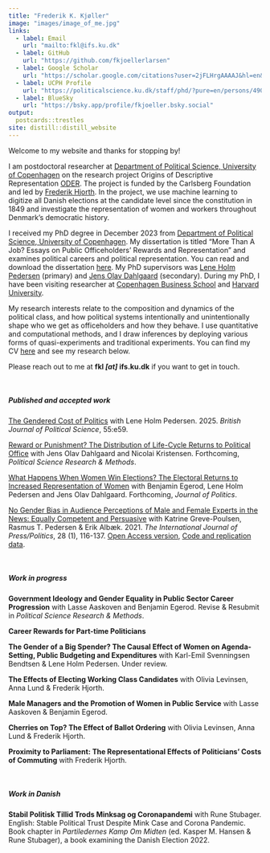```yaml
---
title: "Frederik K. Kjøller"
image: "images/image_of_me.jpg"
links:
  - label: Email
    url: "mailto:fkl@ifs.ku.dk"
  - label: GitHub
    url: "https://github.com/fkjoellerlarsen"
  - label: Google Scholar
    url: "https://scholar.google.com/citations?user=2jFLHrgAAAAJ&hl=en&oi=ao"
  - label: UCPH Profile
    url: "https://politicalscience.ku.dk/staff/phd/?pure=en/persons/490612"
  - label: BlueSky
    url: "https://bsky.app/profile/fkjoeller.bsky.social"
output:
  postcards::trestles
site: distill::distill_website
---
```


Welcome to my website and thanks for stopping by!

I am postdoctoral researcher at [Department of Political Science, University of Copenhagen](https://politicalscience.ku.dk/) on the research project Origins of Descriptive Representation [ODER](https://www.carlsbergfondet.dk/en/Forskningsaktiviteter/Bevillingsstatistik/Bevillingsoversigt/CF22_0819_Frederik-Hjorth). The project is funded by the Carlsberg Foundation and led by [Frederik Hjorth](https://fghjorth.github.io/). In the project, we use machine learning to digitize all Danish elections at the candidate level since the constitution in 1849 and investigate the representation of women and workers throughout Denmark's democratic history.

I received my PhD degree in December 2023 from [Department of Political Science, University of Copenhagen](https://politicalscience.ku.dk/). My dissertation is titled "More Than A Job? Essays on Public Officeholders' Rewards and Representation" and examines political careers and political representation. You can read and download the dissertation [here](https://www.dropbox.com/scl/fi/enie81c4cpdcdr0q4jruv/Kjoeller2023morethanajob.pdf?rlkey=x45lifhnqa7a23a6a9b9jf1dv&dl=0). My PhD supervisors was [Lene Holm Pedersen](https://politicalscience.ku.dk/staff/Academic_staff/?pure=en/persons/16215) (primary) and [Jens Olav Dahlgaard](https://jodahlgaard.com/) (secondary). During my PhD, I have been visiting researcher at [Copenhagen Business School](https://www.cbs.dk/en/research/departments-and-centres/department-of-international-economics-government-and-business) and [Harvard University](https://gov.harvard.edu).

My research interests relate to the composition and dynamics of the political class, and how political systems intentionally and unintentionally shape who we get as officeholders and how they behave. I use quantitative and computational methods, and I draw inferences by deploying various forms of quasi-experiments and traditional experiments.  You can find my CV [here](https://www.dropbox.com/scl/fi/n8i2dm6o9d36fgos6rlv9/cv_frederik_kjoeller.pdf?rlkey=8vsa9imyxu31eigplwq3egomt&dl=0) and see my research below.

Please reach out to me at **fkl *[at]* ifs.ku.dk** if you want to get in touch.

<br>

##### **Published and accepted work**

<p>

[The Gendered Cost of Politics](https://www.cambridge.org/core/journals/british-journal-of-political-science/article/gendered-cost-of-politics/2EADF7209471F07DDFEFB7F4D19A594D) with Lene Holm Pedersen. 2025. *British Journal of Political Science*, 55:e59.

[Reward or Punishment? The Distribution of Life-Cycle Returns to Political Office](https://www.cambridge.org/core/journals/political-science-research-and-methods/article/reward-or-punishment-the-distribution-of-lifecycle-returns-to-political-office/9D15D43DAF4D7BCA1AE469E4E1BC0DE7) with Jens Olav Dahlgaard and Nicolai Kristensen. Forthcoming, *Political Science Research & Methods*.

[What Happens When Women Win Elections? The Electoral Returns to Increased Representation of Women](https://www.journals.uchicago.edu/doi/abs/10.1086/734266?journalCode=jop) with Benjamin Egerod, Lene Holm Pedersen and Jens Olav Dahlgaard. Forthcoming, *Journal of Politics*.

<!--* We investigate if the election of a woman for office foster female representation in future elections and beyond the candidate herself. We do this by focusing on local elections, where a woman marginally wins a seat over a man competing for the same seat, and estimate what this means to the composition of the future candidate pools and thus how it shapes the supply of political candidates.-->

[No Gender Bias in Audience Perceptions of Male and Female Experts in the News: Equally Competent and Persuasive](https://journals.sagepub.com/doi/abs/10.1177/19401612211025499) with Katrine Greve-Poulsen, Rasmus T. Pedersen & Erik Albæk. 2021. *The International Journal of Press/Politics*, 28 (1), 116-137. [Open Access version](https://portal.findresearcher.sdu.dk/en/publications/no-gender-bias-in-audience-perceptions-of-male-and-female-experts), [Code and replication data](https://t.co/VNDcuQ8Lnz).

<br>

##### **Work in progress** 

<p>

__Government Ideology and Gender Equality in Public Sector Career Progression__ with Lasse Aaskoven and Benjamin Egerod. Revise & Resubmit in *Political Science Research & Methods*.

<!--* Relying on granular data of the universe of Danish civil servants, we estimate how women’s career progression in the Danish bureaucracy depend on the ideology of the government in office.-->


<p> 

__Career Rewards for Part-time Politicians__

<!--* I estimate how holding a part-time political office affect income and civil career of Danish local councilors. Concerning the latter, I specifically investigate what being a local councilor do to the councilors labour supply and probability of being promoted in their outside job.-->

<p>

__The Gender of a Big Spender? The Causal Effect of Women on Agenda-Setting, Public Budgeting and Expenditures__ with Karl-Emil Svenningsen Bendtsen & Lene Holm Pedersen. Under review.

<p>

__The Effects of Electing Working Class Candidates__ with Olivia Levinsen, Anna Lund & Frederik Hjorth.

<p>

__Male Managers and the Promotion of Women in Public Service__ with Lasse Aaskoven & Benjamin Egerod.

<p>

__Cherries on Top? The Effect of Ballot Ordering__ with Olivia Levinsen, Anna Lund & Frederik Hjorth.

<p>

__Proximity to Parliament: The Representational Effects of Politicians' Costs of Commuting__ with Frederik Hjorth.

<br>

##### **Work in Danish**

<p>

__Stabil Politisk Tillid Trods Minksag og Coronapandemi__ with Rune Stubager. English: Stable Political Trust Despite Mink Case and Corona Pandemic.
Book chapter in _Partiledernes Kamp Om Midten_ (ed. Kasper M. Hansen & Rune Stubager), a book examining the Danish Election 2022.

